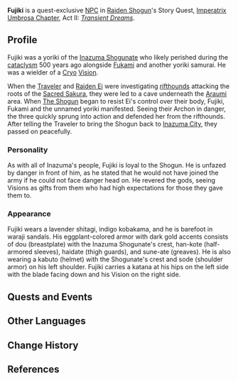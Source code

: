 {{Character Infobox
|type             = Quest NPC
|deceased         = Past
|image            = NPC Fujiki.png
|region           = Inazuma
|affiliation      = Inazuma Shogunate
|affiliation2     = Shogun's Army
|element          = Cryo
|title            = Samurai
|voiceEN          = [[imdb:nm9361212|Calvin Joyal]]<ref name="Calvin Joyal VA">Twitter: [https://twitter.com/calvin_joyal/status/1493825128618156033 EN VA Self Announcement]</ref>
|voiceCN          = 
|voiceJP          = 
}}
'''Fujiki''' is a quest-exclusive [[NPC]] in [[Raiden Shogun]]'s Story Quest, [[Imperatrix Umbrosa Chapter]], Act II: ''[[Transient Dreams]]''.

==Profile==
Fujiki was a yoriki of the [[Inazuma Shogunate]] who likely perished during the [[cataclysm]] 500 years ago alongside [[Fukami]] and another yoriki samurai. He was a wielder of a [[Cryo]] [[Vision]].

When the [[Traveler]] and [[Raiden Ei]] were investigating [[rifthounds]] attacking the roots of the [[Sacred Sakura]], they were led to a cave underneath the [[Araumi]] area. When [[The Shogun]] began to resist Ei's control over their body, Fujiki, Fukami and the unnamed yoriki manifested. Seeing their Archon in danger, the three quickly sprung into action and defended her from the rifthounds. After telling the Traveler to bring the Shogun back to [[Inazuma City]], they passed on peacefully.

===Personality===
As with all of Inazuma's people, Fujiki is loyal to the Shogun. He is unfazed by danger in front of him, as he stated that he would not have joined the army if he could not face danger head on. He revered the gods, seeing Visions as gifts from them who had high expectations for those they gave them to.

===Appearance===
Fujiki wears a lavender shitagi, indigo kobakama, and he is barefoot in waraji sandals. His eggplant-colored armor with dark gold accents consists of dou (breastplate) with the Inazuma Shogunate's crest, han-kote (half-armored sleeves), haidate (thigh guards), and sune-ate (greaves). He is also wearing a kabuto (helmet) with the Shogunate's crest and sode (shoulder armor) on his left shoulder. Fujiki carries a katana at his hips on the left side with the blade facing down and his Vision on the right side.

==Quests and Events==
{{Quest Appearances}}
<!--
==Trivia==
-->

==Other Languages==
{{Other Languages|default_hidden = 1
|en      = Fujiki
|zhs     = 藤木
|zhs_rm  = Téngmù
|zht     = 藤木
|zht_rm  = Téngmù
|ja      = 藤木
|ja_rm   = Fujiki
|ko      = 후지키
|ko_rm   = Hujiki
|es      = Fujiki
|fr      = Fujiki
|ru      = Фудзики
|th      = Fujiki
|vi      = Fujiki
|de      = Fujiki
|id      = Fujiki
|pt      = Fujiki
}}

==Change History==
{{Change History|2.5}}

==References==
{{Reflist}}